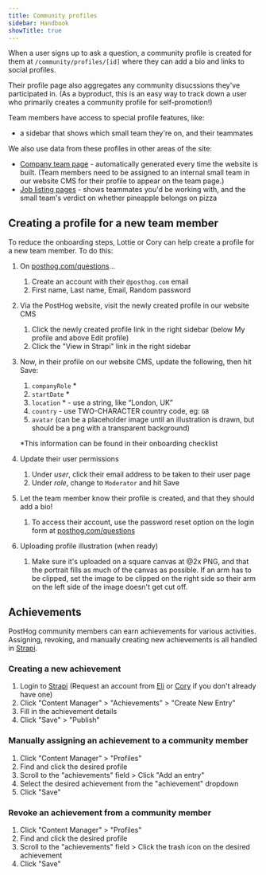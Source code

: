 ```yaml
---
title: Community profiles
sidebar: Handbook
showTitle: true
---
```


When a user signs up to ask a question, a community profile is created for them at `/community/profiles/[id]` where they can add a bio and links to social profiles.

Their profile page also aggregates any community disucssions they've participated in. (As a byproduct, this is an easy way to track down a user who primarily creates a community profile for self-promotion!)

Team members have access to special profile features, like:

- a sidebar that shows which small team they're on, and their teammates

We also use data from these profiles in other areas of the site:

- [Company team page](/team) - automatically generated every time the website is built. (Team members need to be assigned to an internal small team in our website CMS for their profile to appear on the team page.)
- [Job listing pages](/careers/speculative-application) - shows teammates you'd be working with, and the small team's verdict on whether pineapple belongs on pizza

## Creating a profile for a new team member

To reduce the onboarding steps, Lottie or Cory can help create a profile for a new team member. To do this:

1. On [posthog.com/questions](http://posthog.com/questions)…
    1. Create an account with their `@posthog.com` email
    2. First name, Last name, Email, Random password
2. Via the PostHog website, visit the newly created profile in our website CMS
    1. Click the newly created profile link in the right sidebar (below My profile and above Edit profile)
    2. Click the "View in Strapi" link in the right sidebar
3. Now, in their profile on our website CMS, update the following, then hit Save:
    1. `companyRole` *
    2. `startDate` *
    3. `location` * - use a string, like “London, UK”
    4. `country` - use TWO-CHARACTER country code, eg: `GB`
    5. `avatar` (can be a placeholder image until an illustration is drawn, but should be a png with a transparent background)
    
    *This information can be found in their onboarding checklist
4. Update their user permissions
    1. Under *user*, click their email address to be taken to their user page
    1. Under *role*, change to `Moderator` and hit Save
5. Let the team member know their profile is created, and that they should add a bio!
    1. To access their account, use the password reset option on the login form at [posthog.com/questions](/questions)
6. Uploading profile illustration (when ready)
    1. Make sure it's uploaded on a square canvas at @2x PNG, and that the portrait fills as much of the canvas as possible. If an arm has to be clipped, set the image to be clipped on the right side so their arm on the left side of the image doesn't get cut off.

## Achievements

PostHog community members can earn achievements for various activities. Assigning, revoking, and manually creating new achievements is all handled in [Strapi](https://squeak.posthog.cc/admin).

### Creating a new achievement

1. Login to [Strapi](https://squeak.posthog.cc/admin) (Request an account from [Eli](/community/profiles/3) or [Cory](/community/profiles/2) if you don't already have one)
2. Click "Content Manager" > "Achievements" > "Create New Entry"
3. Fill in the achievement details
4. Click "Save" > "Publish"

### Manually assigning an achievement to a community member

1. Click "Content Manager" > "Profiles"
2. Find and click the desired profile
4. Scroll to the "achievements" field > Click "Add an entry"
5. Select the desired achievement from the "achievement" dropdown
6. Click "Save" 

### Revoke an achievement from a community member

1. Click "Content Manager" > "Profiles"
2. Find and click the desired profile
3. Scroll to the "achievements" field > Click the trash icon on the desired achievement
4. Click "Save"
